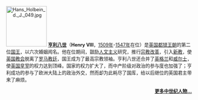 <div style="font-size: 90%;">[[File:Hans_Holbein_d._J._049.jpg|110px]]
'''[[亨利八世|亨利八世]]'''（'''Henry VIII'''，[[1509年|1509年]]-[[1547年|1547年]]在位）是[[英国|英国]][[都铎王朝|都铎王朝]]的第二位[[国王|国王]]，以六次婚姻闻名。他在位期间，鼓励[[人文主义|人文主义]]研究，推行[[宗教改革|宗教改革]]，引入[[新教|新教]]，使[[英国国教会|英国教会]]脱离了[[罗马教廷|罗马教廷]]，国王成为了最高宗教领袖。亨利八世还合并了[[英格兰|英格兰]]和[[威尔士|威尔士]]，使[[英国皇室|英国皇室]]的权力达到顶峰。国家的权力扩大了，而中产阶级对政治的参与度也加强了；亨利成功的参与了欧洲大陆上的政治外交，然而却为此耗尽了国库，给以后继位的英国君主带来了麻烦。
<div style="text-align:right; ">'''[[Portal:中世纪/人物|更多中世纪人物...]]'''</div></div>